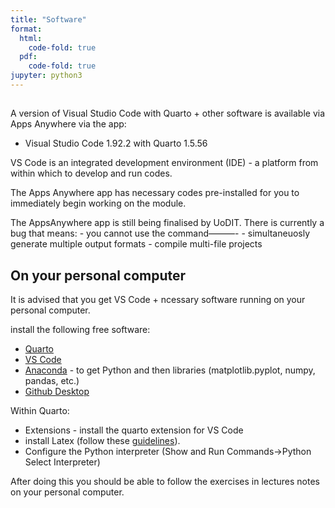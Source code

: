 ```yaml
---
title: "Software"
format:
  html:
    code-fold: true
  pdf:
    code-fold: true    
jupyter: python3
---
```


##  {#sec-unisoftware}

A version of Visual Studio Code with Quarto + other software is available via Apps Anywhere via the app:

* Visual Studio Code 1.92.2 with Quarto 1.5.56

VS Code is an integrated development environment (IDE) - a platform from within which to develop and run codes.

The Apps Anywhere app has necessary codes pre-installed for you to immediately begin working on the module. 

::: {.callout-note}

The AppsAnywhere app is still being finalised by UoDIT. There is currently a bug that means:
- you cannot use the command----------
- simultaneuosly generate multiple output formats
- compile multi-file projects

:::


## On your personal computer

It is advised that you get VS Code + ncessary software running on your personal computer.

install the following free software: 

 * [Quarto](https://quarto.org/docs/get-started/)
 * [VS Code](https://code.visualstudio.com/download) 
 * [Anaconda](https://www.anaconda.com/download) - to get Python and then libraries (matplotlib.pyplot, numpy, pandas, etc.)
 * [Github Desktop](https://desktop.github.com/download/)

 Within Quarto:

 * Extensions - install the quarto extension for VS Code
 * install Latex (follow these [guidelines](https://quarto.org/docs/output-formats/pdf-basics.html)).
 * Configure the Python interpreter (Show and Run Commands->Python Select Interpreter)

 After doing this you should be able to follow the exercises in lectures notes on your personal computer.